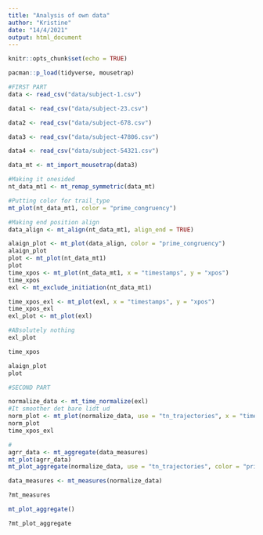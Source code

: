 ```yaml
---
title: "Analysis of own data"
author: "Kristine"
date: "14/4/2021"
output: html_document
---
```


```r
knitr::opts_chunk$set(echo = TRUE)

pacman::p_load(tidyverse, mousetrap)
```

```r

#FIRST PART 
data <- read_csv("data/subject-1.csv")

data1 <- read_csv("data/subject-23.csv")

data2 <- read_csv("data/subject-678.csv")

data3 <- read_csv("data/subject-47806.csv")

data4 <- read_csv("data/subject-54321.csv")

data_mt <- mt_import_mousetrap(data3)

#Making it onesided
nt_data_mt1 <- mt_remap_symmetric(data_mt)

#Putting color for trail_type
mt_plot(nt_data_mt1, color = "prime_congruency")

#Making end position align 
data_align <- mt_align(nt_data_mt1, align_end = TRUE)

alaign_plot <- mt_plot(data_align, color = "prime_congruency")
alaign_plot
plot <- mt_plot(nt_data_mt1)
plot
time_xpos <- mt_plot(nt_data_mt1, x = "timestamps", y = "xpos")
time_xpos
exl <- mt_exclude_initiation(nt_data_mt1)

time_xpos_exl <- mt_plot(exl, x = "timestamps", y = "xpos")
time_xpos_exl
exl_plot <- mt_plot(exl)

#ABsolutely nothing 
exl_plot

time_xpos

alaign_plot
plot
```



```r
#SECOND PART 

normalize_data <- mt_time_normalize(exl)
#It smoother det bare lidt ud 
norm_plot <- mt_plot(normalize_data, use = "tn_trajectories", x = "timestamps", y = "xpos")
norm_plot
time_xpos_exl

#
agrr_data <- mt_aggregate(data_measures)
mt_plot(agrr_data)
mt_plot_aggregate(normalize_data, use = "tn_trajectories", color = "prime_congruency")

data_measures <- mt_measures(normalize_data)

?mt_measures

mt_plot_aggregate()

?mt_plot_aggregate
```
